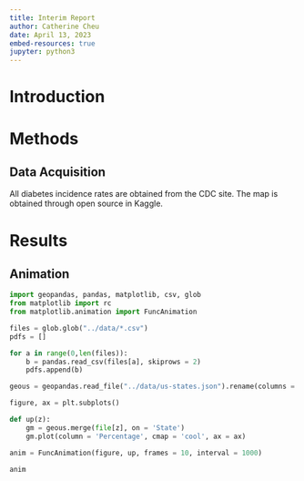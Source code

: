 ```yaml
---
title: Interim Report
author: Catherine Cheu
date: April 13, 2023
embed-resources: true
jupyter: python3
---
```


# Introduction

# Methods

## Data Acquisition

All diabetes incidence rates are obtained from the CDC site. The map is obtained through open source in Kaggle.

# Results

## Animation

```python
import geopandas, pandas, matplotlib, csv, glob
from matplotlib import rc
from matplotlib.animation import FuncAnimation

files = glob.glob("../data/*.csv")
pdfs = []

for a in range(0,len(files)):
	b = pandas.read_csv(files[a], skiprows = 2)
	pdfs.append(b)

geous = geopandas.read_file("../data/us-states.json").rename(columns = {'name':'State'})

figure, ax = plt.subplots()

def up(z):
	gm = geous.merge(file[z], on = 'State')
	gm.plot(column = 'Percentage', cmap = 'cool', ax = ax)

anim = FuncAnimation(figure, up, frames = 10, interval = 1000)

anim
```
